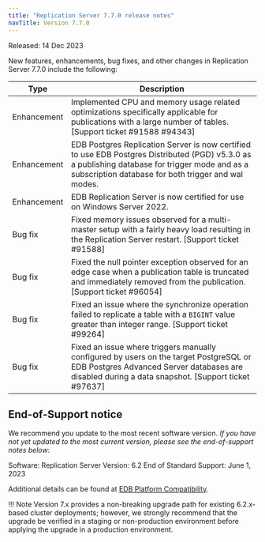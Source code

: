 ```yaml
---
title: "Replication Server 7.7.0 release notes"
navTitle: Version 7.7.0
---
```


Released: 14 Dec 2023

New features, enhancements, bug fixes, and other changes in Replication Server 7.7.0 include the following:

|    Type     |                                                                                              Description                                                                                               |
| ----------- | ------------------------------------------------------------------------------------------------------------------------------------------------------------------------------------------------------ |
| Enhancement | Implemented CPU and memory usage related optimizations specifically applicable for publications with a large number of tables. [Support ticket #91588 #94343]                                          |
| Enhancement | EDB Postgres Replication Server is now certified to use EDB Postgres Distributed (PGD) v5.3.0 as a publishing database for trigger mode and as a subscription database for both trigger and wal modes. |
| Enhancement | EDB Replication Server is now certified for use on Windows Server 2022.                                                                                                                                |
| Bug fix     | Fixed memory issues observed for a multi-master setup with a fairly heavy load resulting in the Replication Server restart. [Support ticket #91588]                                                    |
| Bug fix     | Fixed the null pointer exception observed for an edge case when a publication table is truncated and immediately removed from the publication.  [Support ticket #96054]                                |
| Bug fix     | Fixed an issue where the synchronize operation failed to replicate a table with a `BIGINT` value greater than integer range. [Support ticket #99264]                                                   |
| Bug fix     | Fixed an issue where triggers manually configured by users on the target PostgreSQL or EDB Postgres Advanced Server databases are disabled during a data snapshot. [Support ticket #97637]             |

## End-of-Support notice

We recommend you update to the most recent software version. *If you have not yet updated to the most current version, please see the end-of-support notes below*: 

Software: Replication Server 
Version: 6.2
End of Standard Support: June 1, 2023

Additional details can be found at [EDB Platform Compatibility](https://www.enterprisedb.com/resources/platform-compatibility).

!!! Note
    Version 7.x provides a non-breaking upgrade path for existing 6.2.x-based cluster deployments; however, we strongly recommend that the upgrade be verified in a staging or non-production environment before applying the upgrade in a production environment.
